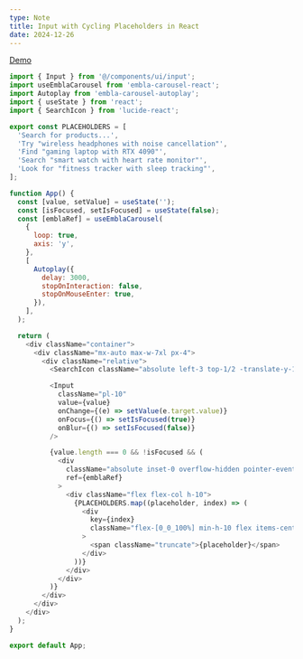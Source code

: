 ```yaml
---
type: Note
title: Input with Cycling Placeholders in React
date: 2024-12-26
---
```


[Demo](https://stackblitz.com/edit/vitejs-vite-yw14nhmv)

```javascript
import { Input } from '@/components/ui/input';
import useEmblaCarousel from 'embla-carousel-react';
import Autoplay from 'embla-carousel-autoplay';
import { useState } from 'react';
import { SearchIcon } from 'lucide-react';

export const PLACEHOLDERS = [
  'Search for products...',
  'Try "wireless headphones with noise cancellation"',
  'Find "gaming laptop with RTX 4090"',
  'Search "smart watch with heart rate monitor"',
  'Look for "fitness tracker with sleep tracking"',
];

function App() {
  const [value, setValue] = useState('');
  const [isFocused, setIsFocused] = useState(false);
  const [emblaRef] = useEmblaCarousel(
    {
      loop: true,
      axis: 'y',
    },
    [
      Autoplay({
        delay: 3000,
        stopOnInteraction: false,
        stopOnMouseEnter: true,
      }),
    ],
  );

  return (
    <div className="container">
      <div className="mx-auto max-w-7xl px-4">
        <div className="relative">
          <SearchIcon className="absolute left-3 top-1/2 -translate-y-1/2 size-4 text-gray-500 z-10" />

          <Input
            className="pl-10"
            value={value}
            onChange={(e) => setValue(e.target.value)}
            onFocus={() => setIsFocused(true)}
            onBlur={() => setIsFocused(false)}
          />

          {value.length === 0 && !isFocused && (
            <div
              className="absolute inset-0 overflow-hidden pointer-events-none text-muted-foreground/80"
              ref={emblaRef}
            >
              <div className="flex flex-col h-10">
                {PLACEHOLDERS.map((placeholder, index) => (
                  <div
                    key={index}
                    className="flex-[0_0_100%] min-h-10 flex items-center px-10"
                  >
                    <span className="truncate">{placeholder}</span>
                  </div>
                ))}
              </div>
            </div>
          )}
        </div>
      </div>
    </div>
  );
}

export default App;
```
